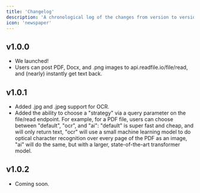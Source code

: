```yaml
---
title: 'Changelog'
description: 'A chronological log of the changes from version to version.'
icon: 'newspaper'
---
```


## v1.0.0

- We launched! 
- Users can post PDF, Docx, and .png images to api.readfile.io/file/read, and (nearly) instantly get text back.

## v1.0.1

- Added .jpg and .jpeg support for OCR.
- Added the ability to choose a "strategy" via a query parameter on the file/read endpoint. For example, for a PDF file, users can choose between "default", "ocr", and "ai": "default" is super fast and cheap, and will only return text, "ocr" will use a small machine learning model to do optical character recognition over every page of the PDF as an image, "ai" will do the same, but with a larger, state-of-the-art transformer model.

## v1.0.2

- Coming soon.